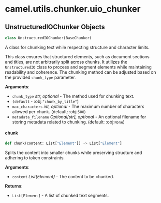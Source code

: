 <a id="camel.utils.chunker.uio_chunker"></a>

# camel.utils.chunker.uio\_chunker

<a id="camel.utils.chunker.uio_chunker.UnstructuredIOChunker"></a>

## UnstructuredIOChunker Objects

```python
class UnstructuredIOChunker(BaseChunker)
```

A class for chunking text while respecting structure and
character limits.

This class ensures that structured elements, such as document sections
and titles, are not arbitrarily split across chunks. It utilizes the
`UnstructuredIO` class to process and segment elements while maintaining
readability and coherence. The chunking method can be adjusted based on
the provided `chunk_type` parameter.

**Arguments**:

- `chunk_type` _str, optional_ - The method used for chunking text.
- `(default` - :obj:`"chunk_by_title"`)
- `max_characters` _int, optional_ - The maximum number of characters
  allowed per chunk. (default: :obj:`500`)
- `metadata_filename` _Optional[str], optional_ - An optional filename
  for storing metadata related to chunking. (default: :obj:`None`)

<a id="camel.utils.chunker.uio_chunker.UnstructuredIOChunker.chunk"></a>

#### chunk

```python
def chunk(content: List["Element"]) -> List["Element"]
```

Splits the content into smaller chunks while preserving
structure and adhering to token constraints.

**Arguments**:

- `content` _List[Element]_ - The content to be chunked.
  

**Returns**:

- `List[Element]` - A list of chunked text segments.

